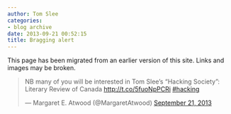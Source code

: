 ```yaml
---
author: Tom Slee
categories:
- blog archive
date: 2013-09-21 00:52:15
title: Bragging alert
---
```


::: {.callout-note}

This page has been migrated from an earlier version of this site. 
Links and images may be broken.

:::



				

<blockquote>NB many of you will be interested in Tom Slee's "Hacking Society": Literary Review of Canada [http://t.co/5fuoNpPCRi](http://t.co/5fuoNpPCRi) [#hacking](https://twitter.com/search?q=%23hacking&src=hash)

— Margaret E. Atwood (@MargaretAtwood) [September 21, 2013](https://twitter.com/MargaretAtwood/statuses/381212764561080320)</blockquote>


		
